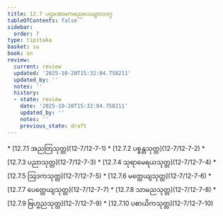 ```yaml
---
title: 12.7 ပဌမအာမကဓညပေယျာလဝဂ္ဂ
tableOfContents: false
sidebar:
  order: 7
type: tipitaka
basket: su
book: sn
review:
  current: review
  updated: '2025-10-20T15:32:04.758211'
  updated_by: ''
  notes: ''
  history:
  - state: review
    date: '2025-10-20T15:32:04.758211'
    updated_by: ''
    notes: ''
    previous_state: draft
---
```



<DynamicBreadcrumb />


<ReviewStatus review={frontmatter.review} showDetails={true} />

<HypothesisAnnotation frontmatter={frontmatter} />



<TableOfContents book="sn" section="12.7">
* [12.7.1 အညတြသုတ္တ](12-7/12-7-1)
* [12.7.2 ပစ္စန္တသုတ္တ](12-7/12-7-2)
* [12.7.3 ပညာသုတ္တ](12-7/12-7-3)
* [12.7.4 သုရာမေရယသုတ္တ](12-7/12-7-4)
* [12.7.5 ဩဒကသုတ္တ](12-7/12-7-5)
* [12.7.6 မတ္တေယျသုတ္တ](12-7/12-7-6)
* [12.7.7 ပေတ္တေယျသုတ္တ](12-7/12-7-7)
* [12.7.8 သာမညသုတ္တ](12-7/12-7-8)
* [12.7.9 ဗြဟ္မညသုတ္တ](12-7/12-7-9)
* [12.7.10 ပစာယိကသုတ္တ](12-7/12-7-10)
</TableOfContents>